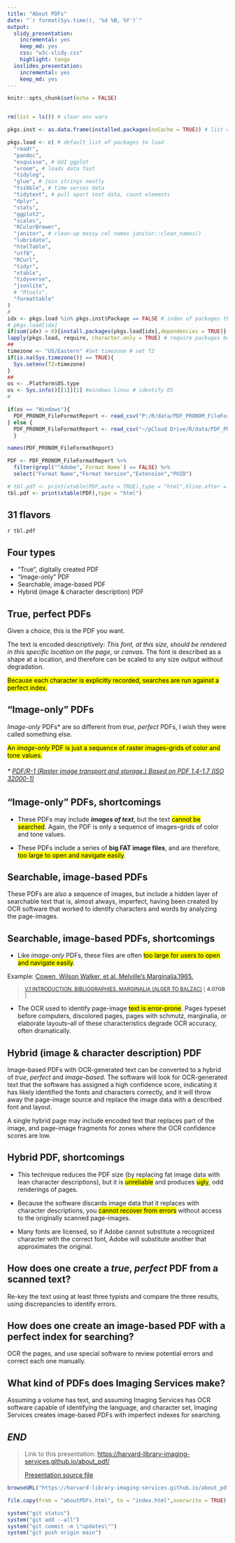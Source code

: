 ---
title: "About PDFs"
date: "`r format(Sys.time(), '%d %B, %Y')`"
output:
  slidy_presentation: 
    incremental: yes
    keep_md: yes
    css: "w3c-slidy.css"
    highlight: tango
  ioslides_presentation: 
    incremental: yes
    keep_md: yes
---

```{r setup, include=FALSE}
knitr::opts_chunk$set(echo = FALSE)


rm(list = ls()) # clear env vars

pkgs.inst <- as.data.frame(installed.packages(noCache = TRUE)) # list of installed R packages

pkgs.load <- c( # default list of packages to load
  "readr",
  "pandoc",
  "esquisse", # GUI ggplot 
  "vroom", # loads data fast
  "tidylog",
  "glue", # join strings neatly
  "tsibble", # time series data
  "tidytext", # pull apart text data, count elements
  "dplyr",
  "stats",
  "ggplot2",
  "scales",
  "RColorBrewer",
  "janitor", # clean-up messy col names janitor::clean_names()
  "lubridate",
  "htmlTable",
  "utf8",
  "RCurl",
  "tidyr",
  "xtable",
  "tidyverse",
  "jsonlite",
  # "Rtools",
  "formattable"
)
#
idx <- pkgs.load %in% pkgs.inst$Package == FALSE # index of packages that need to be installed
# pkgs.load[idx]
if(sum(idx) > 0){install.packages(pkgs.load[idx],dependencies = TRUE)} # if at least one package needs installing, run.
lapply(pkgs.load, require, character.only = TRUE) # require packages be loaded into current env
##
timezone <- "US/Eastern" #Set timezone # set TZ
if(is.na(Sys.timezone()) == TRUE){
  Sys.setenv(TZ=timezone)
}
##
os <- .Platform$OS.type
os <- Sys.info()[[1]][1] #windows linux # identify OS
#
```

```{r load, include=FALSE}

if(os == "Windows"){
  PDF_PRONOM_FileFormatReport <- read_csv("P:/R/data/PDF_PRONOM_FileFormatReport.csv")
} else {
  PDF_PRONOM_FileFormatReport <- read_csv("~/pCloud Drive/R/data/PDF_PRONOM_FileFormatReport.csv")
  }

names(PDF_PRONOM_FileFormatReport)

PDF <- PDF_PRONOM_FileFormatReport %>%
  filter(grepl("^Adobe",`Format Name`) == FALSE) %>%
  select("Format Name","Format Version","Extension","PUID")

# tbl.pdf <- print(xtable(PDF,auto = TRUE),type = "html",hline.after = TRUE,scalebox = TRUE)
tbl.pdf <- print(xtable(PDF),type = "html")

```

## 31 flavors

`r tbl.pdf`

## Four types

* "True", digitally created PDF
* "Image-only" PDF
* Searchable, image-based PDF
* Hybrid (image & character description) PDF

## True, perfect PDFs

Given a choice, this is the PDF you want.

The text is encoded descriptively: *This font, at this size, should be rendered in this specific location on the page*, or *canvas*. The font is described as a shape at a location, and therefore can be scaled to any size output without degradation.

<script src="https://gist.github.com/euhmeuh/61fd1beebf6d4fd5692431ed8ee1b892.js"></script>

<mark>Because each character is explicitly recorded, searches are run against a perfect index.</mark>

## "Image-only" PDFs

*Image-only* PDFs\* are so different from *true*, *perfect* PDFs, I wish they were called something else.

<mark>An *image-only* PDF is just a sequence of raster images--grids of color and tone values.</mark>

###### * [PDF/R-1 (Raster image transport and storage.) Based on PDF 1.4-1.7 (ISO 32000-1)](https://www.loc.gov/preservation/digital/formats/fdd/fdd000493.shtml)

## "Image-only" PDFs, shortcomings

* These PDFs may include ***images of text***, but the text <mark>cannot be searched</mark>. Again, the PDF is only a sequence of images--grids of color and tone values.

* These PDFs include a series of **big FAT image files**, and are therefore, <mark>too large to open and navigate easily</mark>. 

## Searchable, image-based PDFs

These PDFs are also a sequence of images, but include a hidden layer of searchable text that is, almost always, imperfect, having been created by OCR software that worked to identify characters and words by analyzing the page-images.

## Searchable, image-based PDFs, shortcomings

* Like *image-only* PDFs, these files are often <mark>too large for users to open and navigate easily</mark>.

Example: [Cowen, Wilson Walker, et al. Melville's Marginalia.1965.](https://id.lib.harvard.edu/alma/990033679150203941/catalog)

  > <small>[V.1 INTRODUCTION. BIBLIOGRAPHIES. MARGINALIA (ALGER TO BALZAC)](https://nrs.harvard.edu/URN-3:HUL.ARCH:100557006) [ **4.07GB** ]</small>

* The OCR used to identify page-image <mark>text is error-prone</mark>. Pages typeset before computers, discolored pages, pages with schmutz, marginalia, or elaborate layouts--all of these characteristics degrade OCR accuracy, often dramatically.


## Hybrid (image & character description) PDF

Image-based PDFs with OCR-generated text can be converted to a hybrid of *true*, *perfect* and *image-based*. The software will look for OCR-generated text that the software has assigned a high confidence score, indicating it has likely identified the fonts and characters correctly, and it will throw away the page-image source and replace the image data with a described font and layout.

A single hybrid page may include encoded text that replaces part of the image, and page-image fragments for zones where the OCR confidence scores are low.

## Hybrid PDF, shortcomings

* This technique reduces the PDF size (by replacing fat image data with lean character descriptions), but it is <mark>unreliable</mark> and produces <mark>ugly</mark>, odd renderings of pages.

* Because the software discards image data that it replaces with character descriptions, you <mark>cannot recover from errors</mark> without access to the originally scanned page-images.

* Many fonts are licensed, so if Adobe cannot substitute a recognized character with the correct font, Adobe will substitute another that approximates the original.

## How does one create a *true*, *perfect* PDF from a scanned text?

Re-key the text using at least three typists and compare the three results, using discrepancies to identify errors.

## How does one create an image-based PDF with a perfect index for searching?

OCR the pages, and use special software to review potential errors and correct each one manually.

## What kind of PDFs does Imaging Services make?

Assuming a volume has text, and assuming Imaging Services has OCR software capable of identifying the language, and character set, Imaging Services creates image-based PDFs with imperfect indexes for searching.

## *END*

>Link to this presentation: [https://harvard-library-imaging-services.github.io/about_pdf/](https://harvard-library-imaging-services.github.io/about_pdf/)
>
> [Presentation source file](aboutPDFs.Rmd)






```{r RUN_MANUALLY, include=FALSE, eval=FALSE}

browseURL("https://harvard-library-imaging-services.github.io/about_pdf/")

file.copy(from = "aboutPDFs.html", to = "index.html",overwrite = TRUE)

system("git status")
system("git add --all")
system("git commit -m \"updates\"")
system("git push origin main")

```
